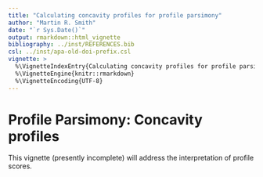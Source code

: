 ```yaml
---
title: "Calculating concavity profiles for profile parsimony"
author: "Martin R. Smith"
date: "`r Sys.Date()`"
output: rmarkdown::html_vignette
bibliography: ../inst/REFERENCES.bib
csl: ../inst/apa-old-doi-prefix.csl
vignette: >
  %\VignetteIndexEntry{Calculating concavity profiles for profile parsimony}
  %\VignetteEngine{knitr::rmarkdown}
  %\VignetteEncoding{UTF-8}
---
```


# Profile Parsimony: Concavity profiles

This vignette (presently incomplete) will address the interpretation of 
profile scores.

<!--
How are profile scores generated and what do they mean?



In this vignette we'll understand profile scores, and get a small insight 
into how they are calculated in the `TreeSearch` package.

Let's get started by [loading the package](getting-started.html) and
[opening a dataset](https://ms609.github.io/TreeTools/articles/load-data.html). 
We'll work with a dataset generated by Congreve & Lamsdell [-@Congreve2016;-@Congreve2016dd], which contains binary (`0`/`1`) characters,
and with no missing or ambiguous data (`?`s).

```r
library(TreeSearch)
data(referenceTree)
data(congreveLamsdellMatrices)
dataset <- congreveLamsdellMatrices[[1]]
suppressWarnings(RNGversion("3.5.0")) # Until we can require R3.6.0
set.seed(0)
```

One thing that`s interesting to know is how much extra precision is gained by running
larger samples of trees when generating concavity curves.

```r
preci1 <- PrepareDataProfile(dataset, precision=2e+05) # Quick, imprecise
preci2 <- PrepareDataProfile(dataset, precision=4e+05)
preci3 <- PrepareDataProfile(dataset, precision=8e+05)
info1 <- attr(preci1, 'info.amounts')
info2 <- attr(preci2, 'info.amounts')
info3 <- attr(preci3, 'info.amounts')
diff32 <- as.double(info3 - info2)
hist (diff32, breaks=seq(min(diff32) - 0.002, max(diff32) + 0.005, by=0.002))

if (all_the_time_in_the_world <- FALSE) {
preci4 <- PrepareDataProfile(dataset, precision=1.6e+06)
preci5 <- PrepareDataProfile(dataset, precision=3.2e+06) # Slow, more precise

info4 <- attr(preci4, 'info.amounts')
info5 <- attr(preci5, 'info.amounts')

diff42 <- as.double(info4 - info2)
diff43 <- as.double(info4 - info3)
diff54 <- as.double(info5 - info4)
nonzero <- info4 > 0.00001

hist (diff43)
hist (thisDiff <- diff54); quantile(thisDiff, probs=c(0, 5, 10, 50, 90, 95, 100)/100)
hist (diff42)
hist(100*(diff32 / info4)[nonzero])
hist(100*(diff42 / info4)[nonzero])
hist(100*(diff43 / info4)[nonzero])
}
```

```r
diff12 <- info1[1:10, ] - info2

hist(diff12, breaks=seq(min(diff12)-0.01, max(diff12)+0.01, by=0.01))

hist(info3 - info2)
hist(info3 - info1[1:10, ])
if (all_the_time_in_the_world) {
hist(info4 - info2)
}
```

# References
-->

